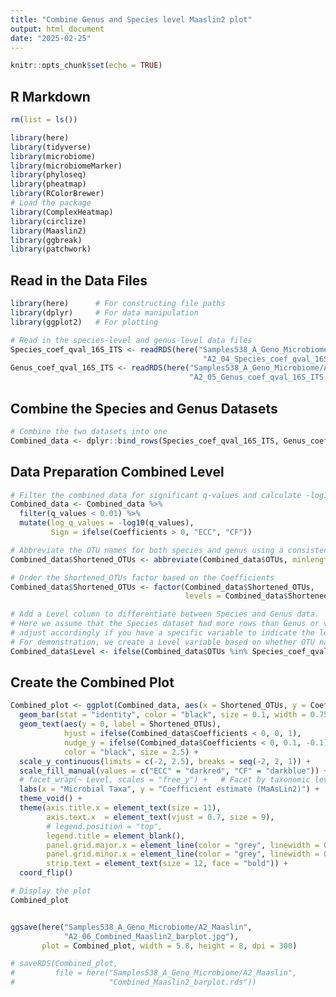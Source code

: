 ```yaml
---
title: "Combine Genus and Species level Maaslin2 plot"
output: html_document
date: "2025-02-25"
---
```


```r
knitr::opts_chunk$set(echo = TRUE)
```

## R Markdown
```r
rm(list = ls())
```

```r
library(here)
library(tidyverse)
library(microbiome)
library(microbiomeMarker)
library(phyloseq)
library(pheatmap)
library(RColorBrewer)
# Load the package
library(ComplexHeatmap)
library(circlize)
library(Maaslin2)
library(ggbreak)
library(patchwork)
```


## Read in the Data Files

```r
library(here)      # For constructing file paths
library(dplyr)     # For data manipulation
library(ggplot2)   # For plotting

# Read in the species-level and genus-level data files
Species_coef_qval_16S_ITS <- readRDS(here("Samples538_A_Geno_Microbiome/A2_Maaslin",
                                           "A2_04_Species_coef_qval_16S_ITS.rds"))
Genus_coef_qval_16S_ITS <- readRDS(here("Samples538_A_Geno_Microbiome/A2_Maaslin",
                                        "A2_05_Genus_coef_qval_16S_ITS.rds"))

```

## Combine the Species and Genus Datasets

```r
# Combine the two datasets into one
Combined_data <- dplyr::bind_rows(Species_coef_qval_16S_ITS, Genus_coef_qval_16S_ITS)

```

## Data Preparation Combined Level
```r
# Filter the combined data for significant q-values and calculate -log10(q_values)
Combined_data <- Combined_data %>% 
  filter(q_values < 0.01) %>%
  mutate(log_q_values = -log10(q_values),
         Sign = ifelse(Coefficients > 0, "ECC", "CF"))

# Abbreviate the OTU names for both species and genus using a consistent minlength of 48
Combined_data$Shortened_OTUs <- abbreviate(Combined_data$OTUs, minlength = 48, use.classes = FALSE)

# Order the Shortened_OTUs factor based on the Coefficients
Combined_data$Shortened_OTUs <- factor(Combined_data$Shortened_OTUs, 
                                       levels = Combined_data$Shortened_OTUs[order(Combined_data$Coefficients)])

# Add a Level column to differentiate between Species and Genus data.
# Here we assume that the Species dataset had more rows than Genus or vice versa;
# adjust accordingly if you have a specific variable to indicate the level.
# For demonstration, we create a Level variable based on whether OTU names exist in the original datasets.
Combined_data$Level <- ifelse(Combined_data$OTUs %in% Species_coef_qval_16S_ITS$OTUs, "Species", "Genus")

```

## Create the Combined Plot
```r
Combined_plot <- ggplot(Combined_data, aes(x = Shortened_OTUs, y = Coefficients, fill = Sign)) +
  geom_bar(stat = "identity", color = "black", size = 0.1, width = 0.75, alpha = 0.8) +
  geom_text(aes(y = 0, label = Shortened_OTUs),
            hjust = ifelse(Combined_data$Coefficients < 0, 0, 1),
            nudge_y = ifelse(Combined_data$Coefficients < 0, 0.1, -0.1),
            color = "black", size = 2.5) +
  scale_y_continuous(limits = c(-2, 2.5), breaks = seq(-2, 2, 1)) +
  scale_fill_manual(values = c("ECC" = "darkred", "CF" = "darkblue")) +
  # facet_wrap(~ Level, scales = "free_y") +   # Facet by taxonomic level
  labs(x = "Microbial Taxa", y = "Coefficient estimate (MaAsLin2)") +
  theme_void() +
  theme(axis.title.x = element_text(size = 11),
        axis.text.x  = element_text(vjust = 0.7, size = 9),
        # legend.position = "top",
        legend.title = element_blank(),
        panel.grid.major.x = element_line(color = "grey", linewidth = 0.2, linetype = "dotted"),
        panel.grid.minor.x = element_line(color = "grey", linewidth = 0.1, linetype = "dotted"),
        strip.text = element_text(size = 12, face = "bold")) +
  coord_flip()

# Display the plot
Combined_plot


ggsave(here("Samples538_A_Geno_Microbiome/A2_Maaslin",
            "A2_06_Combined_Maaslin2_barplot.jpg"),
       plot = Combined_plot, width = 5.8, height = 8, dpi = 300)

# saveRDS(Combined_plot,
#         file = here("Samples538_A_Geno_Microbiome/A2_Maaslin",
#                     "Combined_Maaslin2_barplot.rds"))


```
 
 